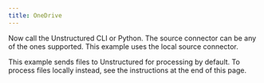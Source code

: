 ```yaml
---
title: OneDrive
---
```



<NewDocument />


<SharedOneDrive />

Now call the Unstructured CLI or Python. The source connector can be any of the ones supported. This example uses the local source connector.

This example sends files to Unstructured for processing by default. To process files locally instead, see the instructions at the end of this page.


<CodeGroup>
  <OneDriveAPISh />
  <OneDriveAPIPyV2 />
</CodeGroup>


<SharedPartitionByAPIOSS/>
